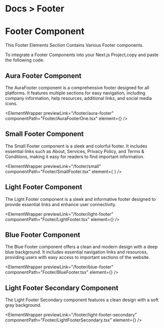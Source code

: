 
<h1 className="text-gray-800 dark:text-gray-200  text-[14px] mt-3 ">
  <span className="text-gray-500 ">Docs ></span> Footer
</h1>

# Footer Component

This Footer Elements Section Contains Various Footer components.

To integrate a Footer Components into your Next.js Project,copy and paste the following code.

## Aura Footer Component

The AuraFooter component is a comprehensive footer designed for all platforms. It features multiple sections for easy navigation, including company information, help resources, additional links, and social media icons.

<ElementWrapper
  previewLink="/footer/aura-footer"
  componentPath="Footer/AuraFooterOne.tsx"
  element={<AuraFooterOne />}
/>

## Small Footer Component

The Small Footer component is a sleek and colorful footer. It includes essential links such as About, Services, Privacy Policy, and Terms & Conditions, making it easy for readers to find important information.

<ElementWrapper
  previewLink="/footer/small"
componentPath="Footer/SmallFooter.tsx"
  element={ <SmallFooter />}
/>

## Light Footer Component

The Light Footer component is a sleek and informative footer designed to provide essential links and enhance user connectivity.

<ElementWrapper
  previewLink="/footer/light-footer"
  componentPath="Footer/LightFooter.tsx"
  element={<LightFooter />}
/>

## Blue Footer Component

The Blue Footer component offers a clean and modern design with a deep blue background. It includes essential navigation links and resources, providing users with easy access to important sections of the website.

<ElementWrapper
  previewLink="/footer/blue-footer"
  componentPath="Footer/BlueFooter.tsx"
  element={<BlueFooter />}
/>

## Light Footer Secondary Component

The Light Footer Secondary component features a clean design with a soft gray background.

<ElementWrapper
  previewLink="/footer/light-footer-secondary"
  componentPath="Footer/LightFooterSecondary.tsx"
  element={<LightFooterSecondary />}
/>